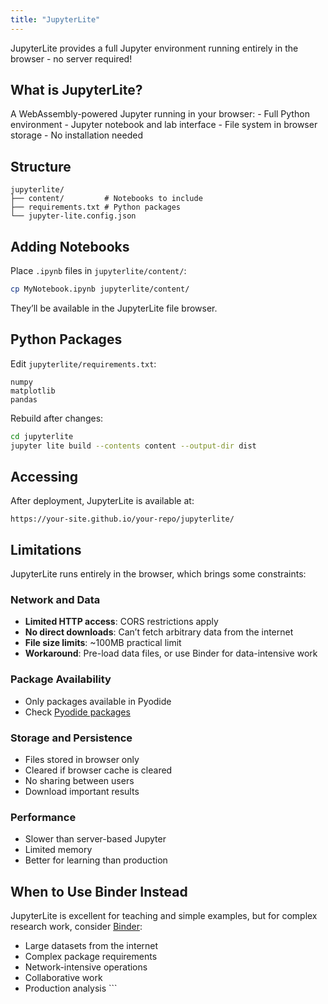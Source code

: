 ```yaml
---
title: "JupyterLite"
---
```


JupyterLite provides a full Jupyter environment running entirely in the browser - no server required!

## What is JupyterLite?

A WebAssembly-powered Jupyter running in your browser:
- Full Python environment
- Jupyter notebook and lab interface
- File system in browser storage
- No installation needed

## Structure

```
jupyterlite/
├── content/         # Notebooks to include
├── requirements.txt # Python packages
└── jupyter-lite.config.json
```

## Adding Notebooks

Place `.ipynb` files in `jupyterlite/content/`:

```bash
cp MyNotebook.ipynb jupyterlite/content/
```

They'll be available in the JupyterLite file browser.

## Python Packages

Edit `jupyterlite/requirements.txt`:

```
numpy
matplotlib
pandas
```

Rebuild after changes:

```bash
cd jupyterlite
jupyter lite build --contents content --output-dir dist
```

## Accessing

After deployment, JupyterLite is available at:
```
https://your-site.github.io/your-repo/jupyterlite/
```

## Limitations

JupyterLite runs entirely in the browser, which brings some constraints:

### Network and Data

- **Limited HTTP access**: CORS restrictions apply
- **No direct downloads**: Can't fetch arbitrary data from the internet
- **File size limits**: ~100MB practical limit
- **Workaround**: Pre-load data files, or use Binder for data-intensive work

### Package Availability

- Only packages available in Pyodide
- Check [Pyodide packages](https://pyodide.org/en/stable/usage/packages-in-pyodide.html)

### Storage and Persistence

- Files stored in browser only
- Cleared if browser cache is cleared
- No sharing between users
- Download important results

### Performance

- Slower than server-based Jupyter
- Limited memory
- Better for learning than production

## When to Use Binder Instead

JupyterLite is excellent for teaching and simple examples, but for complex research work, consider [Binder](binder.qmd):

- Large datasets from the internet
- Complex package requirements
- Network-intensive operations
- Collaborative work
- Production analysis
```
